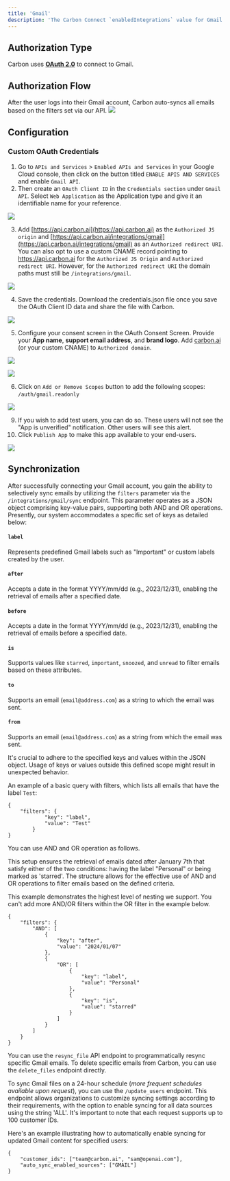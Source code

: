 ```yaml
---
title: 'Gmail'
description: 'The Carbon Connect `enabledIntegrations` value for Gmail is `GMAIL`'
---
```


## Authorization Type

Carbon uses **[OAuth 2.0](https://developers.google.com/identity/protocols/oauth2)** to connect to Gmail.

## Authorization Flow

After the user logs into their Gmail account, Carbon auto-syncs all emails based on the filters set via our API.
![](https://i.ibb.co/wQsyjrV/Screen-Shot-2023-08-11-at-2-04-49-PM.png)


## Configuration

### Custom OAuth Credentials

1. Go to `APIs and Services` > `Enabled APIs and Services` in your Google Cloud console, then click on the button titled `ENABLE APIS AND SERVICES` and enable `Gmail API`.
2. Then create an `OAuth Client ID` in the `Credentials section` under `Gmail API`. Select `Web Application` as the Application type and give it an identifiable name for your reference.

![](https://files.readme.io/e7f42e5-image.png)

3. Add [https://api.carbon.ai](https://api.carbon.ai) as the `Authorized JS origin` and [https://api.carbon.ai/integrations/gmail](https://api.carbon.ai/integrations/gmail) as an `Authorized redirect URI`. 
You can also opt to use a custom CNAME record pointing to https://api.carbon.ai for the `Authorized JS Origin` and `Authorized redirect URI`. However, for the `Authorized redirect URI` the domain paths must still be `/integrations/gmail`.


![](https://imagedelivery.net/_sHUUMiZokZ59YDFOZEZTw/79685719-faf4-421b-86d1-3e3ff8749800/public)

4. Save the credentials. Download the credentials.json file once you save the OAuth Client ID data and share the file with Carbon.

![](https://files.readme.io/f265775-image.png)


5. Configure your consent screen in the OAuth Consent Screen. Provide your **App name**, **support email address**, and **brand logo**. Add [carbon.ai](http://carbon.ai/) (or your custom CNAME) to `Authorized domain`.

![](https://files.readme.io/33ebd01-image.png)

![](https://files.readme.io/6d7f247-image.png)


6. Click on `Add or Remove Scopes` button to add the following scopes: `/auth/gmail.readonly`

![](https://imagedelivery.net/_sHUUMiZokZ59YDFOZEZTw/332135f8-1c10-41e4-6c2d-b9d82340b200/public)

9. If you wish to add test users, you can do so. These users will not see the "App is unverified" notification. Other users will see this alert.
10. Click `Publish App` to make this app available to your end-users.

![](https://files.readme.io/d24c355-image.png)

## Synchronization

After successfully connecting your Gmail account, you gain the ability to selectively sync emails by utilizing the `filters` parameter via the `/integrations/gmail/sync` endpoint. This parameter operates as a JSON object comprising key-value pairs, supporting both AND and OR operations. Presently, our system accommodates a specific set of keys as detailed below:

#### `label`
Represents predefined Gmail labels such as "Important" or custom labels created by the user.

#### `after`
Accepts a date in the format YYYY/mm/dd (e.g., 2023/12/31), enabling the retrieval of emails after a specified date.

#### `before`
Accepts a date in the format YYYY/mm/dd (e.g., 2023/12/31), enabling the retrieval of emails before a specified date.

#### `is` 
Supports values like `starred`, `important`, `snoozed`, and `unread` to filter emails based on these attributes.

#### `to`
Supports an email (`email@address.com`) as a string to which the email was sent.

#### `from`
Supports an email (`email@address.com`) as a string from which the email was sent.

It's crucial to adhere to the specified keys and values within the JSON object. Usage of keys or values outside this defined scope might result in unexpected behavior.

An example of a basic query with filters, which lists all emails that have the label `Test`:

```
{
    "filters": {
            "key": "label",
            "value": "Test"
        }
}
```

You can use AND and OR operation as follows. 

This setup ensures the retrieval of emails dated after January 7th that satisfy either of the two conditions: having the label "Personal" or being marked as 'starred'. The structure allows for the effective use of AND and OR operations to filter emails based on the defined criteria.

<Note>This example demonstrates the highest level of nesting we support. You can't add more AND/OR filters within the OR filter in the example below.</Note>

```
{
    "filters": {
        "AND": [
            {
                "key": "after",
                "value": "2024/01/07"
            },
            {
                "OR": [
                    {
                        "key": "label",
                        "value": "Personal"
                    },
                    {
                        "key": "is",
                        "value": "starred"
                    }
                ]
            }
        ]
    }
}
```

You can use the `resync_file` API endpoint to programmatically resync specific Gmail emails. To delete specific emails from Carbon, you can use the `delete_files` endpoint directly.

To sync Gmail files on a 24-hour schedule (_more frequent schedules available upon request_), you can use the `/update_users` endpoint. This endpoint allows organizations to customize syncing settings according to their requirements, with the option to enable syncing for all data sources using the string 'ALL'. It's important to note that each request supports up to 100 customer IDs.

Here's an example illustrating how to automatically enable syncing for updated Gmail content for specified users:

```
{
    "customer_ids": ["team@carbon.ai", "sam@openai.com"],
    "auto_sync_enabled_sources": ["GMAIL"]
} 